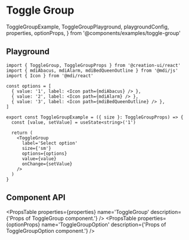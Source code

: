 # Toggle Group

  ToggleGroupExample,
  ToggleGroupPlayground,
  playgroundConfig,
  properties,
  optionProps,
} from '@components/examples/toggle-group'

## Playground

<ToggleGroupPlayground />

```tsx copy
import { ToggleGroup, ToggleGroupProps } from '@creation-ui/react'
import { mdiAbacus, mdiAlarm, mdiBedQueenOutline } from '@mdi/js'
import { Icon } from '@mdi/react'

const options = [
  { value: '1', label: <Icon path={mdiAbacus} /> },
  { value: '2', label: <Icon path={mdiAlarm} /> },
  { value: '3', label: <Icon path={mdiBedQueenOutline} /> },
]

export const ToggleGroupExample = ({ size }: ToggleGroupProps) => {
  const [value, setValue] = useState<string>('1')

  return (
    <ToggleGroup
      label='Select option'
      size={'sm'}
      options={options}
      value={value}
      onChange={setValue}
    />
  )
}
```

## Component API

<PropsTable
  properties={properties}
  name='ToggleGroup'
  description={'Props of ToggleGroup component.'}
/>
<PropsTable
  properties={optionProps}
  name='ToggleGroupOption'
  description={'Props of ToggleGroupOption component.'}
/>
